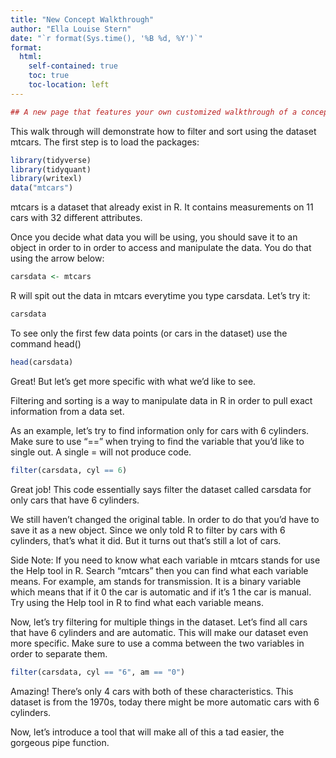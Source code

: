 ```yaml
---
title: "New Concept Walkthrough"
author: "Ella Louise Stern"
date: "`r format(Sys.time(), '%B %d, %Y')`"
format:
  html:
    self-contained: true
    toc: true
    toc-location: left
---
```

```r
## A new page that features your own customized walkthrough of a concept in R that we’ve learned, demonstrating your understanding of it and using data of your choice to show it. This page should be treated as if you are doing a tutorial for a beginner learner about how the concept works - that is the intended audience. Therefore you should provide all necessary explanations as you walk through the concept and show example code of your choice so they’ll understand it.
```

This walk through will demonstrate how to filter and sort using the dataset mtcars. The first step is to load the packages:

```r
library(tidyverse)
library(tidyquant)
library(writexl)
data("mtcars")
```

mtcars is a dataset that already exist in R. It contains measurements on 11 cars with 32 different attributes.

Once you decide what data you will be using, you should save it to an object in order to in order to access and manipulate the data. You do that using the arrow below:

```r
carsdata <- mtcars
```

R will spit out the data in mtcars everytime you type carsdata. Let's try it:
```r
carsdata
```
To see only the first few data points (or cars in the dataset) use the command head()

```r
head(carsdata)
```

Great! But let's get more specific with what we'd like to see. 

Filtering and sorting is a way to manipulate data in R in order to pull exact information from a data set. 

As an example, let's try to find information only for cars with 6 cylinders. Make sure to use "==" when trying to find the variable that you'd like to single out. A single = will not produce code. 

```r
filter(carsdata, cyl == 6)
```
Great job! This code essentially says filter the dataset called carsdata for only cars that have 6 cylinders.

We still haven't changed the original table. In order to do that you'd have to save it as a new object. Since we only told R to filter by cars with 6 cylinders, that's what it did. But it turns out that's still a lot of cars.

Side Note: If you need to know what each variable in mtcars stands for use the Help tool in R. Search "mtcars" then you can find what each variable means. For example, am stands for transmission. It is a binary variable which means that if it 0 the car is automatic and if it's 1 the car is manual. Try using the Help tool in R to find what each variable means.

Now, let's try filtering for multiple things in the dataset. Let's find all cars that have 6 cylinders and are automatic. This will make our dataset even more specific. Make sure to use a comma between the two variables in order to separate them.

```r
filter(carsdata, cyl == "6", am == "0")

```

Amazing! There's only 4 cars with both of these characteristics. This dataset is from the 1970s, today there might be more automatic cars with 6 cylinders.

Now, let's introduce a tool that will make all of this a tad easier, the gorgeous pipe function.
```r
```
